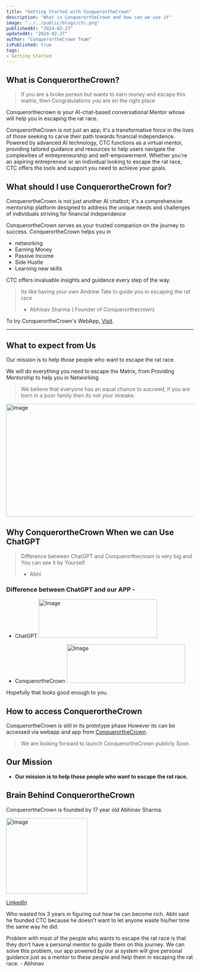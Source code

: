 ```yaml
---
title: "Getting Started with ConquerortheCrown"
description: "What is ConquerortheCrown and how can we use it"
image: "../../public/blogs/ctc.png"
publishedAt: "2024-02-27"
updatedAt: "2024-02-27"
author: "ConquerortheCrown Team"
isPublished: true
tags:
- Getting Started
---
```


## What is ConquerortheCrown?

>If you are a broke person but wants to earn money and escape this matrix, 
>then Congratulations you are on the right place

Conquerorthecrown is your AI-chat-based conversational Mentor whose will help you in escaping the rat race.

ConquerortheCrown is not just an app; it's a transformative force in the lives of those seeking to carve their path towards financial independence. Powered by advanced AI technology, CTC functions as a virtual mentor, providing tailored guidance and resources to help users navigate the complexities of entrepreneurship and self-empowerment. Whether you're an aspiring entrepreneur or an individual looking to escape the rat race, CTC offers the tools and support you need to achieve your goals.


## What should I use ConquerortheCrown for?

ConquerortheCrown is not just another AI chatbot; it's a comprehensive mentorship platform designed to address the unique needs and challenges of individuals striving for financial independence

ConquerortheCrown serves as your trusted companion on the journey to success. ConquerortheCrown helps you in
 
- networking
- Earning Money
- Passive Income
- Side Hustle
- Learning new skills

CTC offers invaluable insights and guidance every step of the way. 

> Its like having your own Andrew Tate to guide you in escaping the rat race
> - Abhinav Sharma ( Founder of Conquerorthecrown)

To try ConquerortheCrown's WebApp, [Visit](https://conquerorthecrown.com).

---

## What to expect from Us

Our mission is to help those people who want to escape the rat race. 

We will do everything you need to escape the Matrix, from Providing Mentorship to help you in Networking

> We believe that everyone has an equal chance to succeed, if you are born in a poor family then its not your mistake.


<Image
  src="/blogs/header-img.gif"
  width="518"
  height="304"
  alt="Image"
  sizes="100vw"
/>



## Why ConquerortheCrown When we can Use ChatGPT
> Difference between ChatGPT and Conquerorthecrown is very big and You can see it by Yourself.
> - Abhi
### Difference between ChatGPT and our APP -

- ChatGPT
<Image
  src="/blogs/chatgpt.gif"
  width="318"
  height="104"
  alt="Image"
  sizes="80vw"/>

- ConquerortheCrown
<Image
  src="/blogs/ourapp.gif"
  width="318"
  height="104"
  alt="Image"
  sizes="100vw"/>
 

Hopefully that looks good enough to you.

## How to access ConquerortheCrown

ConquerortheCrown is still in its prototype phase 
However its can be accessed via webapp and app from [ConquerortheCrown](https://conquerorthecrown.com).

> We are looking forward to launch ConquerortheCrown publicly Soon.

## Our Mission

- **Our mission is to help those people who want to escape the rat race.**

## Brain Behind ConquerortheCrown

ConquerortheCrown is founded by 17 year old Abhinav Sharma. 

<Image
  src="/blogs/founder.jpg"
  width="218"
  height="204"
  alt="Image"
  sizes="50vw"/>

[LinkedIn](https://www.linkedin.com/in/legendaryabhi/)

Who wasted his 3 years in figuring out how he can become rich. Abhi said he founded CTC because he doesn’t want to let anyone waste his/her time the same way he did.

Problem with most of the people who wants to escape the rat race is that they don’t have a personal mentor to guide them on this journey. We can solve this problem, our app powered by our ai system will give personal guidance just as a mentor to these people and help them in escaping the rat race. - Abhinav

